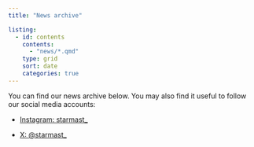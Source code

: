 ```yaml
---
title: "News archive"

listing:
  - id: contents
    contents:
      - "news/*.qmd"
    type: grid
    sort: date
    categories: true
---
```


You can find our news archive below. You may also find it useful to follow our social media accounts:

- [Instagram: starmast_](https://www.instagram.com/starmast_/)

- [X: @starmast_](https://x.com/starmast_)

:::{#contents}
:::
